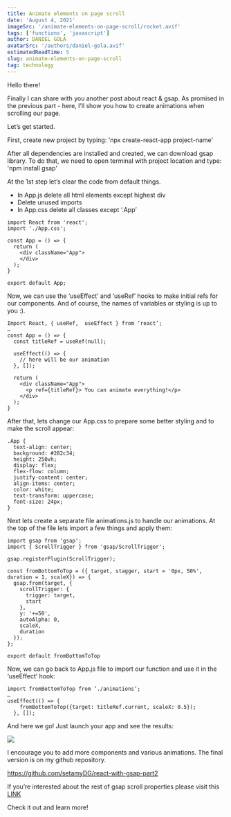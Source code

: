 ```yaml
---
title: Animate elements on page scroll
date: 'August 4, 2021'
imageSrc: '/animate-elements-on-page-scroll/rocket.avif'
tags: ['functions', 'javascript']
author: DANIEL GOLA
avatarSrc: '/authors/daniel-gola.avif'
estimatedReadTime: 5
slug: animate-elements-on-page-scroll
tag: technology
---
```


Hello there!

Finally I can share with you another post about react & gsap. As promised in the previous part - here, I’ll show you how to create animations when scrolling our page.

Let’s get started.

First, create new project by typing: 'npx create-react-app project-name'

After all dependencies are installed and created, we can download gsap library. To do that, we need to open terminal with project location and type: 'npm install gsap'

At the 1st step let’s clear the code from default things.

- In App.js delete all html elements except highest div
- Delete unused imports
- In App.css delete all classes except ‘.App’

```
import React from 'react';
import './App.css';

const App = () => {
  return (
    <div className="App">
    </div>
  );
}

export default App;
```

Now, we can use the ‘useEffect’ and ‘useRef’ hooks to make initial refs for our components. And of course, the names of variables or styling is up to you :).

```
Import React, { useRef,  useEffect } from ‘react’;
…
const App = () => {
  const titleRef = useRef(null);

  useEffect(() => {
	// here will be our animation
  }, []);

  return (
    <div className="App">
      <p ref={titleRef}> You can animate everything!</p>
    </div>
  );
}
```

After that, lets change our App.css to prepare some better styling and to make the scroll appear:

```
.App {
  text-align: center;
  background: #282c34;
  height: 250vh;
  display: flex;
  flex-flow: column;
  justify-content: center;
  align-items: center;
  color: white;
  text-transform: uppercase;
  font-size: 24px;
}
```

Next lets create a separate file animations.js to handle our animations. At the top of the file lets import a few things and apply them:

```
import gsap from 'gsap';
import { ScrollTrigger } from 'gsap/ScrollTrigger';

gsap.registerPlugin(ScrollTrigger);

const fromBottomToTop = ({ target, stagger, start = '0px, 50%', duration = 1, scaleX}) => {
  gsap.from(target, {
    scrollTrigger: {
      trigger: target,
      start
    },
    y: '+=50',
    autoAlpha: 0,
    scaleX,
    duration
  });
};

export default fromBottomToTop
```

Now, we can go back to App.js file to import our function and use it in the ‘useEffect’ hook:

```
import fromBottomToTop from ‘./animations’;
…
useEffect(() => {
    fromBottomToTop({target: titleRef.current, scaleX: 0.5});
  }, []);
```

And here we go! Just launch your app and see the results:

![](/animate-elements-on-page-scroll/animate-elements-on-page-scroll-tip1.avif)

I encourage you to add more components and various animations. The final version is on my github repository.

https://github.com/setamyDG/react-with-gsap-part2


If you’re interested about the rest of gsap scroll properties please visit this [LINK](https://gsap.com/docs/v3/Plugins/ScrollTrigger/)

Check it out and learn more!
